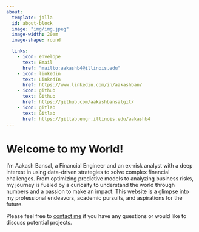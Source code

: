 ```yaml
---
about:
  template: jolla
  id: about-block
  image: "img/img.jpeg"
  image-width: 20em
  image-shape: round

  links:
    - icon: envelope
      text: Email
      href: "mailto:aakashb4@illinois.edu"
    - icon: linkedin
      text: LinkedIn
      href: https://www.linkedin.com/in/aakashban/
    - icon: github
      text: Github
      href: https://github.com/aakashbansalgit/
    - icon: gitlab
      text: Gitlab
      href: https://gitlab.engr.illinois.edu/aakashb4
---
```


::: {#about-block}
:::

# Welcome to my World!

I’m Aakash Bansal, a Financial Engineer and an ex-risk analyst with a deep interest in using data-driven strategies to solve complex financial challenges. From optimizing predictive models to analyzing business risks, my journey is fueled by a curiosity to understand the world through numbers and a passion to make an impact. This website is a glimpse into my professional endeavors, academic pursuits, and aspirations for the future.


Please feel free to [contact me](mailto:aakashb4@illinois.edu) if you have any questions or would like to discuss potential projects.


